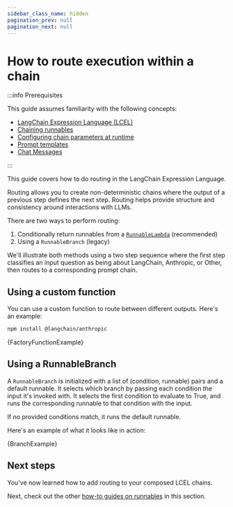 ```yaml
---
sidebar_class_name: hidden
pagination_prev: null
pagination_next: null
---
```


# How to route execution within a chain

:::info Prerequisites

This guide assumes familiarity with the following concepts:

- [LangChain Expression Language (LCEL)](/docs/concepts/#langchain-expression-language)
- [Chaining runnables](/docs/how_to/sequence/)
- [Configuring chain parameters at runtime](/docs/how_to/binding)
- [Prompt templates](/docs/concepts/#prompt-templates)
- [Chat Messages](/docs/concepts/#message-types)

:::

This guide covers how to do routing in the LangChain Expression Language.

Routing allows you to create non-deterministic chains where the output of a previous step defines the next step. Routing helps provide structure and consistency around interactions with LLMs.

There are two ways to perform routing:

1. Conditionally return runnables from a [`RunnableLambda`](/docs/how_to/functions) (recommended)
2. Using a `RunnableBranch` (legacy)

We'll illustrate both methods using a two step sequence where the first step classifies an input question as being about LangChain, Anthropic, or Other, then routes to a corresponding prompt chain.

## Using a custom function

You can use a custom function to route between different outputs. Here's an example:



<IntegrationInstallTooltip></IntegrationInstallTooltip>

```bash npm2yarn
npm install @langchain/anthropic
```


<CodeBlock language="typescript">{FactoryFunctionExample}</CodeBlock>

## Using a RunnableBranch

A `RunnableBranch` is initialized with a list of (condition, runnable) pairs and a default runnable. It selects which branch by passing each condition the input it's invoked with. It selects the first condition to evaluate to True, and runs the corresponding runnable to that condition with the input.

If no provided conditions match, it runs the default runnable.

Here's an example of what it looks like in action:

<CodeBlock language="typescript">{BranchExample}</CodeBlock>

## Next steps

You've now learned how to add routing to your composed LCEL chains.

Next, check out the other [how-to guides on runnables](/docs/how_to/#langchain-expression-language-lcel) in this section.
